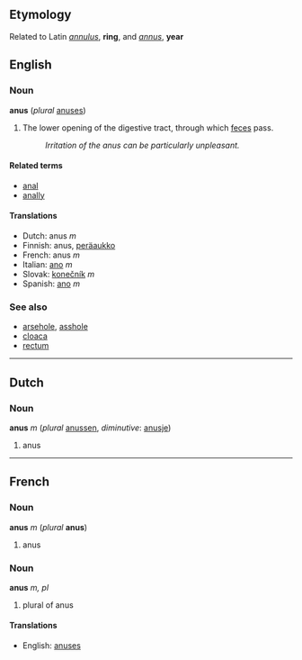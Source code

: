 ==Etymology==
Related to Latin ''[[annulus]]'', '''ring''', and ''[[annus]]'', '''year'''

== English ==
=== Noun ===
'''anus''' (''plural'' [[anuses]])

# The lower opening of the digestive tract, through which [[feces]] pass.
#: ''Irritation of the anus can be particularly unpleasant.''

==== Related terms ====
*[[anal]]
*[[anally]]

====Translations====
*Dutch: anus ''m''
*Finnish: anus, [[peräaukko]]
*French: anus ''m''
*Italian: [[ano#Italian|ano]] ''m''
*Slovak: [[konečník]] ''m''
*Spanish: [[ano#Spanish|ano]] ''m''

=== See also ===
*[[arsehole]], [[asshole]]
*[[cloaca]]
*[[rectum]]

----

==Dutch==
===Noun===
'''anus''' ''m'' (''plural'' [[anussen]], ''diminutive'': [[anusje]])

# anus

----

==French==
===Noun===
'''anus''' ''m'' (''plural'' '''anus''')

#anus

===Noun===
'''anus''' ''m, pl''

# plural of anus

====Translations====
*English: [[anuses]]
